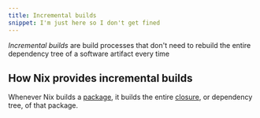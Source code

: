 ```yaml
---
title: Incremental builds
snippet: I'm just here so I don't get fined
---
```


*Incremental builds* are build processes that don't need to rebuild the entire dependency tree of a software artifact every time

## How Nix provides incremental builds

Whenever Nix builds a [package], it builds the entire [closure], or dependency tree, of that package.

<NixStorePath pkg="git-2.27.3" />

[closure]: /concepts/closures
[package]: /concepts/packages
[store]: /concepts/nix-store
